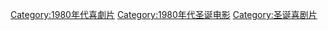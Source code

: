 [[Category:1980年代喜劇片|Category:1980年代喜劇片]]
[[Category:1980年代圣诞电影|Category:1980年代圣诞电影]]
[[Category:圣诞喜剧片|Category:圣诞喜剧片]]